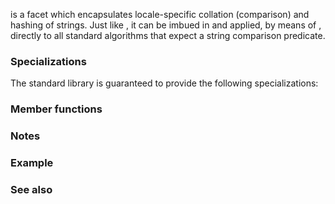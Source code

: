 {{cpp/title|collate_byname}}
{{cpp/locale/navbar}}
{{ddcl|header=locale|
template&lt; class CharT &gt;
class collate_byname : public std::collate&lt;CharT&gt;;
}}

{{tt|std::collate_byname}} is a {{lc|std::collate}} facet which encapsulates locale-specific collation (comparison) and hashing of strings. Just like {{lc|std::collate}}, it can be imbued in {{lc|std::regex}} and applied, by means of {{l2tt std|cpp/locale/locale/operator()}}, directly to all standard algorithms that expect a string comparison predicate.

===Specializations===
The standard library is guaranteed to provide the following specializations:
{{dsc begin}}
{{dsc header|locale}}
{{dsc|{{c/core|std::collate_byname&lt;char&gt;}}|locale-specific collation of multibyte strings}}
{{dsc|{{c/core|std::collate_byname&lt;wchar_t&gt;}}|locale-specific collation of wide strings}}
{{dsc end}}

===Member functions===
{{dsc begin}}
{{dsc inc|cpp/locale/byname/dsc constructor|collate_byname}}
{{dsc inc|cpp/locale/byname/dsc destructor|collate_byname}}
{{dsc end}}

{{include|cpp/locale/byname/constructor|collate_byname}}
{{include|cpp/locale/byname/destructor|collate_byname}}

{{cpp/locale/collate/inherit}}

===Notes===
{{cpp/locale/collate/collation note}}

===Example===
{{example
|&lt;!-- TODO: a useful example would probably be a regex, check on clang --&gt;
|code=
|output=
}}

===See also===
{{dsc begin}}
{{dsc inc|cpp/locale/dsc collate}}
{{dsc inc|cpp/string/byte/dsc strcoll}}
{{dsc inc|cpp/string/wide/dsc wcscoll}}
{{dsc inc|cpp/locale/locale/dsc operator()}}
{{dsc end}}

{{langlinks|de|es|fr|it|ja|pt|ru|zh}}